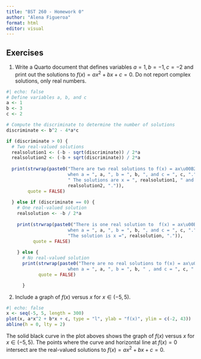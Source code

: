```yaml
---
title: "BST 260 - Homework 0"
author: "Alena Figueroa"
format: html
editor: visual
---
```


## Exercises

(@) Write a Quarto document that defines variables $a = 1, b = -1, c = -2$
and print out the solutions to $f(x) = ax^2 + bx + c = 0$. Do not report complex 
solutions, only real numbers. 

```r
#| echo: false
# Define variables a, b, and c
a <- 1
b <- 3
c <- 2

# Compute the discriminate to determine the number of solutions 
discriminate <- b^2 - 4*a*c 

if (discriminate > 0) {
  # Two real-valued solutions
  realsolution1 <- (-b - sqrt(discriminate)) / 2*a
  realsolution2 <- (-b + sqrt(discriminate)) / 2*a
  
  print(strwrap(paste0("There are two real solutions to f(x) = ax\u00B2 + bx + c
                       when a = ", a, ", b = ", b, ", and c = ", c, ".",
                       " The solutions are x = ", realsolution1, " and x = ", 
                       realsolution2, ".")), 
        quote = FALSE)
  
  } else if (discriminate == 0) {
    # One real-valued solution
    realsolution <- -b / 2*a
  
    print(strwrap(paste0("There is one real solution to  f(x) = ax\u00B2 + bx + c 
                       when a = ", a, ", b = ", b, ", and c = ", c, ".",
                       "The solution is x =", realsolution, ".")),
          quote = FALSE)
  
    } else {
      # No real-valued solution
      print(strwrap(paste0("There are no real solutions to f(x) = ax\u00B2 + bx + c 
                       when a = ", a, ", b = ", b, " , and c = ", c, ".")), 
            quote = FALSE)

      }
```


(@) Include a graph of $f(x)$ versus $x$ for $x \in (-5,5)$.

```r
#| echo: false
x <- seq(-5, 5, length = 300)
plot(x, a*x^2 + b*x + c, type = "l", ylab = "f(x)", ylim = c(-2, 43))
abline(h = 0, lty = 2)
```
The solid black curve in the plot aboves shows the graph of $f(x)$ versus $x$ 
for $x \in (-5,5)$. The points where the curve and horizontal line at $f(x) = 0$
intersect are the real-valued solutions to $f(x) = ax^2 + bx + c = 0$. 


